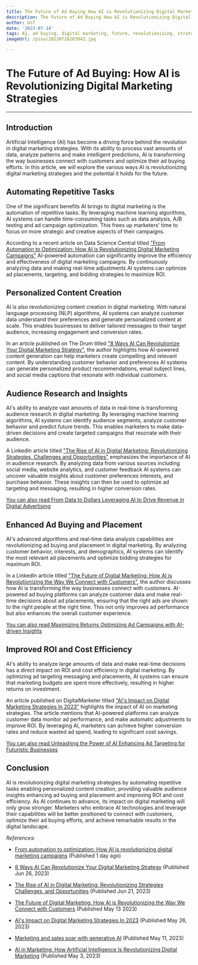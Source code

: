 ```yaml
---
title: The Future of Ad Buying How AI is Revolutionizing Digital Marketing Strategies
description: The Future of Ad Buying How AI is Revolutionizing Digital Marketing Strategies
author: Usf
date: '2023-07-14'
tags: AI, ad buying, digital marketing, future, revolutionizing, strategies
imageUrl: /pixa/20230726203942.jpg

---
```

# The Future of Ad Buying: How AI is Revolutionizing Digital Marketing  Strategies

---

## Introduction

Artificial Intelligence (AI)  has become a  driving force behind the revolution in digital marketing strategies.  With its  ability to process vast amounts of data, analyze  patterns and make intelligent predictions,  AI is transforming the way businesses connect with  customers and optimize their ad buying efforts. In this article,  we will  explore the various ways AI is revolutionizing digital marketing strategies and the potential it  holds for the future.

## Automating Repetitive Tasks

One of the significant benefits  AI brings to digital marketing is the automation  of repetitive  tasks. By leveraging machine learning algorithms, AI systems can  handle time-consuming  tasks such as  data analysis, A/B testing and ad campaign optimization. This frees up marketers' time to focus  on more strategic and creative aspects of their campaigns.

According to a recent article on Data Science Central  titled ["From Automation to Optimization: How AI is  Revolutionizing Digital Marketing Campaigns"](https://www.datasciencecentral.com/from-automation-to-optimization-how-ai-is-revolutionizing-digital-marketing-campaigns/) AI-powered automation can significantly improve the efficiency and effectiveness of digital marketing campaigns. By continuously analyzing data and making real-time adjustments AI systems can optimize ad  placements, targeting, and bidding strategies to maximize  ROI.

## Personalized Content Creation

AI is also revolutionizing content creation in digital marketing. With natural language processing  (NLP) algorithms,  AI systems can analyze customer data understand their preferences and generate personalized  content  at scale. This enables businesses to deliver tailored messages to their target audience,  increasing engagement and conversion rates.

In an  article published on The  Drum titled ["8 Ways AI Can Revolutionize Your Digital Marketing Strategy"](https://www.thedrum.com/opinion/2023/06/26/8-ways-ai-can-revolutionize-your-digital-marketing-strategy), the author highlights how AI-powered content generation can help marketers create compelling and  relevant content.  By understanding customer behavior  and preferences AI systems can generate personalized product recommendations, email subject lines, and social media captions that resonate with individual customers.

## Audience Research and Insights

AI's ability to analyze vast amounts of data in real-time is transforming audience research in  digital marketing. By leveraging machine learning  algorithms, AI systems can identify audience segments, analyze customer behavior and predict future trends. This enables marketers  to make data-driven decisions and create targeted campaigns that resonate with their audience.

A LinkedIn article  titled ["The Rise  of AI in Digital Marketing: Revolutionizing Strategies,  Challenges and Opportunities"](https://www.linkedin.com/pulse/rise-ai-digital-marketing-revolutionizing) emphasizes the importance of AI in audience research. By analyzing data from various sources including social media, website analytics, and customer feedback AI systems can uncover valuable insights about customer preferences interests, and purchase behavior. These insights  can then be used  to optimize ad targeting and messaging, resulting in higher conversion rates.

[You can also read From Data to Dollars Leveraging AI to Drive Revenue in Digital Advertising](From%20Data%20to%20Dollars%20Leveraging%20AI%20to%20Drive%20Revenue%20in%20Digital%20Advertising)


## Enhanced Ad  Buying and Placement

AI's advanced algorithms and real-time data analysis capabilities are revolutionizing ad  buying and placement in digital  marketing.  By analyzing customer behavior, interests, and demographics, AI systems can identify the most relevant ad placements  and optimize bidding strategies for maximum ROI.

In a LinkedIn article titled ["The Future of Digital Marketing: How AI is Revolutionizing the Way We Connect with Customers"](https://www.linkedin.com/pulse/future-digital-marketing-how-ai-revolutionizing-way-we-vaddoriya), the author discusses how AI  is transforming the way businesses connect with customers. AI-powered  ad buying platforms can analyze customer  data and make real-time decisions about ad placements, ensuring  that the right ads are shown to  the right people at the right time. This not only  improves ad performance but also enhances the overall customer experience.

[You can also read  Maximizing Returns Optimizing Ad  Campaigns with AI-driven Insights](Maximizing%20Returns%20Optimizing%20Ad%20Campaigns%20with%20AI-driven%20Insights)


## Improved ROI  and Cost Efficiency

AI's ability  to analyze large amounts of data and  make real-time decisions has a  direct  impact on ROI and cost efficiency in digital marketing. By optimizing ad targeting messaging and placements, AI systems can ensure that marketing budgets are spent more effectively, resulting in higher returns on investment.

An article published on  DigitalMarketer titled ["AI's Impact on Digital  Marketing Strategies In 2023"](https://www.digitalmarketer.com/blog/ais-impact-digital-marketing-strategies-2023/) highlights the impact of AI on marketing  strategies. The article mentions that AI-powered platforms can analyze customer data monitor  ad performance, and make automatic adjustments  to improve ROI.  By leveraging AI, marketers can  achieve higher conversion rates and reduce wasted ad spend,  leading to  significant cost savings.

[You  can also read Unleashing the Power of AI Enhancing  Ad Targeting for Futuristic Businesses](Unleashing%20the%20Power%20of%20AI%20Enhancing%20Ad%20Targeting%20for%20Futuristic%20Businesses)


## Conclusion

AI is revolutionizing digital marketing strategies  by automating repetitive tasks  enabling personalized content creation, providing valuable audience insights enhancing ad buying and placement and  improving ROI and cost efficiency. As AI continues  to advance, its impact on digital  marketing  will only grow stronger. Marketers who embrace AI technologies and leverage their capabilities will be better positioned to connect with  customers,  optimize their ad buying efforts, and achieve remarkable results in the digital landscape.

*References:*

-  [From automation to optimization: How AI is revolutionizing digital marketing campaigns](https://www.datasciencecentral.com/from-automation-to-optimization-how-ai-is-revolutionizing-digital-marketing-campaigns/) (Published 1 day  ago)

- [8 Ways AI Can Revolutionize Your Digital Marketing Strategy](https://www.thedrum.com/opinion/2023/06/26/8-ways-ai-can-revolutionize-your-digital-marketing-strategy) (Published Jun 26, 2023)

- [The Rise of AI in Digital Marketing: Revolutionizing Strategies Challenges,  and Opportunities](https://www.linkedin.com/pulse/rise-ai-digital-marketing-revolutionizing) (Published Jun 21,  2023)

- [The Future of Digital Marketing: How AI is Revolutionizing the Way We Connect with Customers](https://www.linkedin.com/pulse/future-digital-marketing-how-ai-revolutionizing-way-we-vaddoriya) (Published May 13 2023)

- [AI's Impact on Digital  Marketing Strategies In 2023](https://www.digitalmarketer.com/blog/ais-impact-digital-marketing-strategies-2023/) (Published May 26, 2023)

- [Marketing and sales soar with generative AI](https://www.mckinsey.com/capabilities/growth-marketing-and-sales/our-insights/ai-powered-marketing-and-sales-reach-new-heights-with-generative-ai) (Published May 11, 2023)

- [AI in Marketing: How Artificial Intelligence Is Revolutionizing  Digital  Marketing](https://www.galacticfed.com/blog/ai-in-marketing-how-artificial-intelligence-is-revolutionizing-digital-marketing) (Published  May 3, 2023)